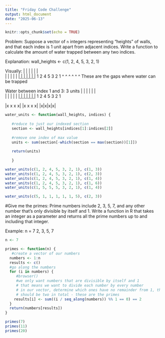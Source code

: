 ```yaml
---
title: "Friday Code Challenge"
output: html_document
date: "2025-06-13"
---
```


```r
knitr::opts_chunk$set(echo = TRUE)
```

 
Problem:
Suppose a vector of `n` integers representing "heights" of walls, and that each index is 1 unit apart from adjacent indices. Write a function to calculate the amount of water trapped between any two indices.

Explanation:
wall_heights <- c(1, 2, 4, 5, 3, 2, 1)

Visually:
         |
      |  |
      |  |  |  
   |  |  |  |  |
|<u>  </u>|<u>  </u>|<u>  </u>|<u>  </u>|<u>  </u>|<u>  </u>|
1  2  4  5  3  2  1
 ^  ^  ^  ^  ^  ^
These are the gaps where water can be trapped

Water between index 1 and 3: 3 units
         |
      |  |
    <u>  </u>|  |  |  
 <u>  </u>|  |  |  |  |
|<u>  </u>|<u>  </u>|<u>  </u>|<u>  </u>|<u>  </u>|<u>  </u>|
1  2  4  5  3  2  1
 
|x x x x| 
|x x x x|
|x|x|x|x|
 
``` r

water_units <- function(wall_heights, indices) {
   
   #reduce to just our indexed section
   section <- wall_heights[indices[1]:indices[2]]
   
   #remove one index of max value
   units <- sum(section[-which(section == max(section))[1]])
   
   return(units)
   
   }

water_units(c(1, 2, 4, 5, 3, 2, 1), c(1, 3))
water_units(c(1, 2, 4, 5, 3, 2, 1), c(2, 3))
water_units(c(1, 2, 4, 5, 3, 2, 1), c(1, 4))
water_units(c(1, 2, 4, 5, 3, 2, 1), c(1, 6))
water_units(c(1, 5, 5, 5, 3, 2, 1), c(1, 4))

water_units(c(5, 1, 1, 1, 1, 1, 5), c(2, 3))

```

#Give me the primes:
Prime numbers include 2, 3, 5, 7, and any other number that’s only divisible by itself and 1. Write a function in R that takes an integer as a parameter and returns all the prime numbers up to and including that integer.

Example:
n = 7
2, 3, 5, 7

``` r

n <- 7

primes <- function(n) {
   #create a vector of our numbers
  numbers <- 1:n
  results <- c()
  #go along the numbers
  for (i in numbers) {
     #browser()
     #we only want numbers that are divisible by itself and 1
     # that means we want to divide each number by every number 
     # in our vector, determine which ones have no remainder from 1, there
     # should be two in total - these are the primes
    results[i] <- sum((i / seq_along(numbers)) %% 1 == 0) == 2
  }
  return(numbers[results])
}

primes(7)
primes(11)
primes(20)


```